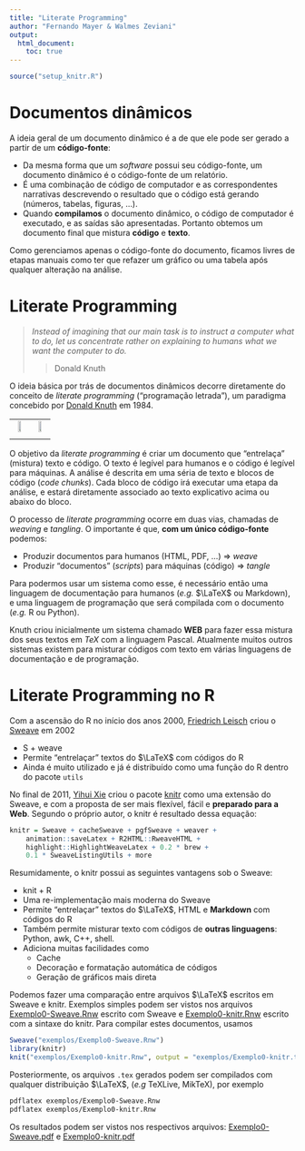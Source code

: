 ```yaml
---
title: "Literate Programming"
author: "Fernando Mayer & Walmes Zeviani"
output:
  html_document:
    toc: true
---
```


```r
source("setup_knitr.R")
```

# Documentos dinâmicos

A ideia geral de um documento dinâmico é a de que ele pode ser gerado a
partir de um **código-fonte**:

- Da mesma forma que um *software* possui seu código-fonte, um documento
  dinâmico é o código-fonte de um relatório.
- É uma combinação de código de computador e as correspondentes
  narrativas descrevendo o resultado que o código está gerando (números,
  tabelas, figuras, ...).
- Quando **compilamos** o documento dinâmico, o código de computador é
  executado, e as saídas são apresentadas. Portanto obtemos um documento
  final que mistura **código** e **texto**.

Como gerenciamos apenas o código-fonte do documento, ficamos livres de
etapas manuais como ter que refazer um gráfico ou uma tabela após
qualquer alteração na análise.

# Literate Programming

> *Instead of imagining that our main task is to instruct a computer what
> to do, let us concentrate rather on explaining to humans what we want
> the computer to do.*
>
> > Donald Knuth

O ideia básica por trás de documentos dinâmicos decorre diretamente do
conceito de *literate programming* ("programação letrada"), um paradigma
concebido por [Donald Knuth][] em 1984.

<table>
<tr>
<td align="center"><img src="img/knuth.jpg" style="float: center; width: 50%; margin-right: 1%; margin-bottom: 0.5em;"></td>
<td align="center"><img src="img/Literate_Programming_book_cover.jpg" style="float: center; width: 50%; margin-right: 1%; margin-bottom: 0.5em;"></td>
</tr>
</table>

O objetivo da *literate programming* é criar um documento que
"entrelaça" (mistura) texto e código. O texto é legível para humanos e o
código é legível para máquinas. A análise é descrita em uma séria de
texto e blocos de código (*code chunks*). Cada bloco de código irá
executar uma etapa da análise, e estará diretamente associado ao texto
explicativo acima ou abaixo do bloco.

<!-- - O conceito é o de misturar **literatura** (o texto em uma -->
<!--   linguagem humana) com **códigos de programação**, tornando claro cada -->
<!--   etapa de um programa e/ou análise -->

O processo de *literate programming* ocorre em duas vias, chamadas de
*weaving* e *tangling*. O importante é que, **com um único
código-fonte** podemos:

- Produzir documentos para humanos (HTML, PDF, ...) &rArr; *weave*
- Produzir "documentos" (*scripts*) para máquinas (código) &rArr;
  *tangle*

Para podermos usar um sistema como esse, é necessário então uma
linguagem de documentação para humanos (*e.g.* $\LaTeX$ ou Markdown), e
uma linguagem de programação que será compilada com o documento (*e.g.*
R ou Python).

Knuth criou inicialmente um sistema chamado **WEB** para fazer essa
mistura dos seus textos em $TeX$ com a linguagem Pascal. Atualmente
muitos outros sistemas existem para misturar códigos com texto em várias
linguagens de documentação e de programação.

# Literate Programming no R

Com a ascensão do R no início dos anos 2000, [Friedrich Leisch] criou
o [Sweave] em 2002

- S + weave
- Permite "entrelaçar" textos do $\LaTeX$ com códigos do R
- Ainda é muito utilizado e já é distribuído como uma função do R
  dentro do pacote `utils`

No final de 2011, [Yihui Xie] criou o pacote [knitr] como uma extensão
do Sweave, e com a proposta de ser mais flexível, fácil e **preparado
para a Web**. Segundo o próprio autor, o knitr é resultado dessa
equação:

```r
knitr = Sweave + cacheSweave + pgfSweave + weaver +
    animation::saveLatex + R2HTML::RweaveHTML +
    highlight::HighlightWeaveLatex + 0.2 * brew +
    0.1 * SweaveListingUtils + more
```

Resumidamente, o knitr possui as seguintes vantagens sob o Sweave:

- knit + R
- Uma re-implementação mais moderna do Sweave
- Permite "entrelaçar" textos do $\LaTeX$, HTML e **Markdown** com
  códigos do R
- Também permite misturar texto com códigos de **outras linguagens**:
  Python, awk, C++, shell.
- Adiciona muitas facilidades como
	- Cache
	- Decoração e formatação automática de códigos
	- Geração de gráficos mais direta

Podemos fazer uma comparação entre arquivos $\LaTeX$ escritos em Sweave
e knitr. Exemplos simples podem ser vistos nos arquivos
[Exemplo0-Sweave.Rnw](exemplos/Exemplo0-Sweave.Rnw) escrito com Sweave e
[Exemplo0-knitr.Rnw](exemplos/Exemplo0-knitr.Rnw) escrito com a sintaxe
do knitr. Para compilar estes documentos, usamos

```r
Sweave("exemplos/Exemplo0-Sweave.Rnw")
library(knitr)
knit("exemplos/Exemplo0-knitr.Rnw", output = "exemplos/Exemplo0-knitr.tex")
```

Posteriormente, os arquivos `.tex` gerados podem ser compilados com
qualquer distribuição $\LaTeX$, (*e.g* TeXLive, MikTeX), por exemplo

```sh
pdflatex exemplos/Exemplo0-Sweave.Rnw
pdflatex exemplos/Exemplo0-knitr.Rnw
```

Os resultados podem ser vistos nos respectivos arquivos:
[Exemplo0-Sweave.pdf](exemplos/Exemplo0-Sweave.pdf) e
[Exemplo0-knitr.pdf](exemplos/Exemplo0-knitr.pdf)

<!-- links -->

[Donald Knuth]: https://en.wikipedia.org/wiki/Donald_Knuth
[MathJax]: http://www.mathjax.org
[Dingus]: http://daringfireball.net/projects/markdown/dingus
[Markdown]: http://daringfireball.net/projects/markdown
[rmarkdown]: http://rmarkdown.rstudio.com
[Friedrich Leisch]: http://www.statistik.lmu.de/~leisch
[Sweave]: https://www.statistik.lmu.de/~leisch/Sweave
[Yihui Xie]: http://yihui.name/
[knitr]: http://yihui.name/knitr
[Pandoc]: http://pandoc.org/
[YAML]: http://yaml.org/
[linguagem de marcação]: https://pt.wikipedia.org/wiki/Linguagem_de_marcação/
